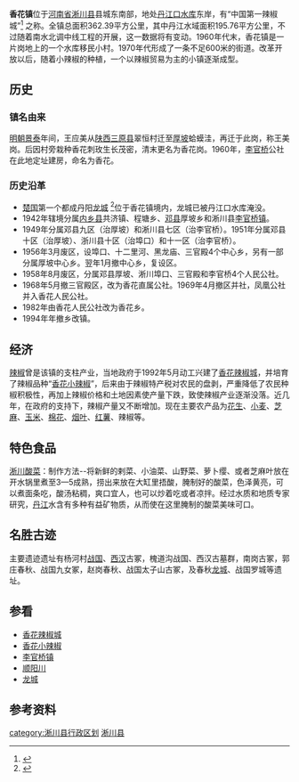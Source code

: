 {{中国乡镇级行政区
|城镇名称=香花镇 
|外文名称= 
|代表图像=
|所属国家={{CHN}}
|简称=
|设立始年= 
|行政区类别=镇
|区划= 29个行政村
|全镇面积=362.39平方公里
|总人口=4.8万<sup>2008年</sup> 
|本土语言= [[南阳话|南阳话]] 
|电话区号=0377
|邮政编码=474465
|毗邻乡镇=[[九重镇|九重镇]] [[厚坡镇|厚坡镇]] [[仓房镇|仓房镇]] 
|pushpin_map=henan
|pushpin_map_caption=香花镇在河南省的位置 
|latd=32 |latm=45 |lats=52.09 |latNS=N  
|longd=111 |longm=42 |longs=35.28 |longEW=E 
|}}
'''香花镇'''位于[[河南省|河南省]][[淅川县|淅川县]]县城东南部，地处[[丹江口水库|丹江口水库]]东岸，有“中国第一辣椒城”<ref>{{cite web|url=http://zhuanti.nynews.gov.cn/yyj2009/zz/jj/200908/5092.shtml|title=中国第一辣椒之城}}{{dead link|date=2018年5月 |bot=InternetArchiveBot |fix-attempted=yes }}</ref> 之称。全镇总面积362.39平方公里，其中丹江水域面积195.76平方公里，不过随着南水北调中线工程的开展，这一数据将有变动。1960年代末，香花镇是一片岗地上的一个水库移民小村。1970年代形成了一条不足600米的街道。改革开放以后，随着小辣椒的种植，一个以辣椒贸易为主的小镇逐渐成型。

==历史==
===镇名由来===
[[明朝|明朝]][[景泰|景泰]]年间，王应美从[[陕西|陕西]][[三原县|三原县]]翠恒村迁至[[厚坡|厚坡]]蛤蟆洼，再迁于此岗，称王美岗。后因村旁栽种香花刺玫生长茂密，清末更名为香花岗。1960年，[[李官桥|李官桥]]公社在此地定址建房，命名为香花。

===历史沿革===
*[[楚国|楚国]]第一个都成丹阳[[龙城_(淅川县)|龙城]] <ref>{{cite web|url=http://www.xianghua.gov.cn/xzgk.asp?id=7|title=乡镇概况}}{{dead link|date=2018年5月 |bot=InternetArchiveBot |fix-attempted=yes }}</ref>位于香花镇境内，龙城已被丹江口水库淹没。
*1942年辖境分属[[内乡县|内乡县]]共济镇、程塘乡、[[邓县|邓县]]厚坡乡和淅川县[[李官桥镇|李官桥镇]]。
*1949年分属邓县九区（治厚坡）和淅川县七区（治李官桥）。1951年分属邓县十区（治厚坡）、浙川县十区（治埠口）和十一区（治李官桥）。
*1956年3月废区，设埠口、十二里河、黑龙庙、三官殿4个中心乡，另有一部分属厚坡中心乡。翌年1月撤中心乡，复设区。
*1958年8月废区，分属邓县厚坡、淅川埠口、三官殿和李官桥4个人民公社。
*1968年5月撤三官殿区，改为香花直属公社。1969年4月撤区并社，凤凰公社并入香花人民公社。
*1982年由香花人民公社改为香花乡。
*1994年年撤乡改镇。

==经济==
[[辣椒|辣椒]]曾是该镇的支柱产业，当地政府于1992年5月动工兴建了[[香花辣椒城|香花辣椒城]]，并培育了辣椒品种“[[香花小辣椒|香花小辣椒]]”，后来由于辣椒特产税对农民的盘剥，严重降低了农民种椒积极性，再加上辣椒价格和土地因素使产量下跌，致使辣椒产业逐渐没落。近几年，在政府的支持下，辣椒产量又不断增加。现在主要农产品为[[花生|花生]]、[[小麦|小麦]]、[[芝麻|芝麻]]、[[玉米|玉米]]、[[棉花|棉花]]、[[烟叶|烟叶]]、[[红薯|红薯]]、辣椒等。

==特色食品==
[[淅川酸菜|淅川酸菜]]：制作方法--将新鲜的剌菜、小油菜、山野菜、萝卜缨、或者芝麻叶放在开水锅里煮至3—5成熟，捞出来放在大缸里捂酸，腌制好的酸菜，色泽黄亮，可以煮面条吃，酸汤粘稠，爽口宜人，也可以炒着吃或者凉拌。经过水质和地质专家研究，[[丹江|丹江]]水含有多种有益矿物质，从而使在这里腌制的酸菜美味可口。

==名胜古迹==
主要遗迹遗址有杨河村[[战国|战国]]、[[西汉|西汉]]古冢，槐道沟战国、西汉古墓群，南岗古冢，郭庄春秋、战国九女冢，赵岗春秋、战国太子山古冢，及春秋[[龙城_(淅川县)|龙城]]、战国罗城等遗址。
{{丹江口水库旅游图}}

==参看==
*[[香花辣椒城|香花辣椒城]]
*[[香花小辣椒|香花小辣椒]]
*[[李官桥镇|李官桥镇]]
*[[顺阳川|顺阳川]]
*[[龙城_(淅川县)|龙城]]

== 参考资料 ==
{{reflist}}

{{淅川县行政区划}}

[[category:淅川县行政区划|category:淅川县行政区划]]
[[category:南阳建制镇|淅川县]]